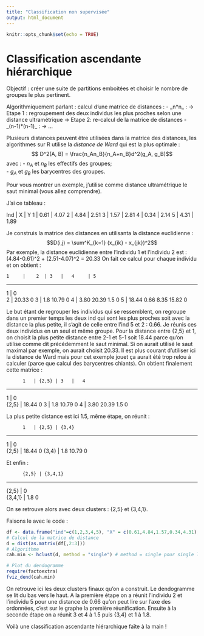 ```yaml
---
title: "Classification non supervisée"
output: html_document
---
```


```r
knitr::opts_chunk$set(echo = TRUE)
```

# Classification ascendante hiérarchique 

Objectif : créer une suite de partitions emboitées et choisir le nombre de groupes le plus pertinent. 

Algorithmiquement parlant : calcul d'une matrice de distances : 
- _n*n_ :
  -> Etape 1 : regroupement des deux individus les plus proches selon une distance ultramétrique
  -> Etape 2: re-calcul de la matrice de distances 
- _(n-1)*(n-1)_ :
  -> ...
  
Plusieurs distances peuvent être utilisées dans la matrice des distances, les algorithmes sur R utilise la _distance de Ward_ qui est la plus optimale :
$$ D^2(A, B) = \frac{n_An_B}{n_A+n_B}d^2(g_A, g_B)$$
avec : 
- $n_A$ et $n_B$ les effectifs des groupes; \
- $g_A$ et $g_B$ les barycentres des groupes.

Pour vous montrer un exemple, j'utilise comme distance ultramétrique le saut minimal (vous allez comprendre). 

J'ai ce tableau : 

Ind |  X   | Y
 1  | 0.61 | 4.07
 2  | 4.84 | 2.51
 3  | 1.57 | 2.81
 4  | 0.34 | 2.14
 5  | 4.31 | 1.89
 
 Je construis la matrice des distances en utilisanta la distance euclidienne :
 $$D(i,j) = \sum^K_{k=1} (x_{ik} - x_{jk})^2$$ 
Par exemple, la distance euclidienne entre l'individu 1 et l'individu 2 est : (4.84-0.61)^2 + (2.51-4.07)^2 = 20.33
On fait ce calcul pour chaque individu et on obtient : 

    1     |    2  | 3   |   4     | 5
  _____________________________________
1 | 0   
2 | 20.33   0 
3 | 1.8    10.79   0
4 | 3.80    20.39   1.5       0
5 | 18.44   0.66    8.35    15.82   0

Le but étant de regrouper les individus qui se ressemblent, on regroupe dans un premier temps les deux ind qui sont les plus proches soit avec la distance la plus petite, il s'agit de celle entre l'ind 5 et 2 : 0.66. Je réunis ces deux individus en un seul et même groupe. Pour la distance entre {2,5} et 1, on choisit la plus petite distance entre 2-1 et 5-1 soit 18.44 parce qu'on utilise comme dit précédemment le saut minimal. Si on aurait utilisé le saut maximal par exemple, on aurait choisit 20.33. Il est plus courant d'utiliser ici la distance de Ward mais pour cet exemple jouet ça aurait été trop relou à calculer (parce que calcul des barycentres chiants). On obtient finalement cette matrice :

          1   | {2,5} | 3   |   4     
  _________________________________
1     | 0   
{2,5} | 18.44   0 
3     | 1.8    10.79   0
4     | 3.80    20.39   1.5       0

La plus petite distance est ici 1.5, même étape, on réunit :

          1   | {2,5} | {3,4}    
  __________________________
 1    | 0   
{2,5} | 18.44   0 
{3,4} | 1.8    10.79   0

Et enfin : 

          {2,5} | {3,4,1}    
  __________________________
{2,5}   | 0    
{3,4,1} | 1.8    0

On se retrouve alors avec deux clusters : {2,5} et {3,4,1}.

Faisons le avec le code : 
```r
df <- data.frame("ind"=c(1,2,3,4,5), "X" = c(0.61,4.84,1.57,0.34,4.31), "Y" = c(4.07,2.51,2.81,2.14,1.89))
# Calcul de la matrice de distance 
d = dist(as.matrix(df[,2:3]))
# Algorithme
cah.min <- hclust(d, method = "single") # method = single pour single linkwage (saut minimal)

# Plot du dendogramme 
require(factoextra)
fviz_dend(cah.min)
```
On retrouve ici les deux clusters finaux qu'on a construit. Le dendogramme se lit du bas vers le haut. A la première étape on a réunit l'individu 2 et l'individu 5 pour une distance de 0.66 qu'on peut lire sur l'axe des ordonnées, c'est sur le graphe la première réunification. Ensuite à la seconde étape on a réunit 3 et 4 à 1.5 puis {3,4} et 1 à 1.8. 

Voilà une classification ascendante hiérarchique faîte à la main !
